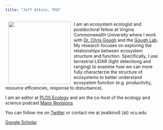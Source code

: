 ```yaml
---
title: "Jeff Atkins, PhD"
---
```

<img style="float: left;" src="images/avatar.jpeg" height="200px" width="200px" hspace = "10">

I am an ecosystem ecologist and postdoctoral fellow at Virgina Commonwealth University where I work with [Dr. Chris Gough](http://www.people.vcu.edu/~cmgough/) and the [Gough Lab](https://twitter.com/gough_lab). My research focuses on exploring the relationships between ecosystem structure and function. Specifically, I use terrestrial LiDAR (light detectiong and ranging) to examine how we can more fully characterzie the structure of ecosystems to better understand ecosystem function (e.g. productivity, resource efficencies, response to disturbance).

I am an editor at [PLOS Ecology](http://blogs.plos.org/ecology) and am the co-host of the ecology and science podcast [Major Revisions](http://www.majorrevisionsshow.com)

You can follow me on [Twitter](https://twitter.com/atkinsjeff?lang=en) or contact me at jwatkins6 (at) vcu.edu 

[Google Scholar](https://scholar.google.com/citations?user=feGWkjcAAAAJ&hl=en&authuser=2)







































<p>
&nbsp;
</p>